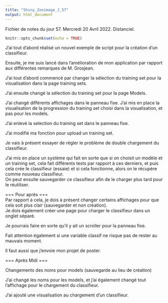 ```yaml
---
title: "Shiny_Zooimage_J_57"
output: html_document
---
```


Fichier de notes du jour 57. Mercredi 20 Avril 2022. Distanciel.

```r
knitr::opts_chunk$set(echo = TRUE)
```

J'ai tout d'abord réalisé un nouvel exemple de script pour la création d'un classifieur. \

Ensuite, je me suis lancé dans l'amélioration de mon application par rapport aux différentes remarques de M. Grosjean. \

J'ai tout d'abord commencé par changer la sélection du training set pour la visualisation dans la page training sets. \

J'ai ensuite changé la sélection du training set pour la page Models. \

J'ai changé différents affichages dans le panneau fixe. J'ai mis en place la visualisation de la progression du training set choisi dans la visualisation, et pas pour les models. \

J'ai enlevé la selection du training set dans le panneau fixe. \

J'ai modifié ma fonction pour upload un training set. \

Je vais à présent essayer de régler le problème de double chargement du classifieur. \

J'ai mis en place un système qui fait en sorte que si on choisit un modèle et un training set, cela fait différents tests par rapport à ces derniers, et puis cela crée le classifieur (essaie) et si cela fonctionne, alors on le récupère comme nouveau classifieur. \
On peut ensuite sauvegarder ce classifieur afin de le charger plus tard pour le réutiliser. \

=== Pour après === \
Par rapport à cela, je dois à présent changer certains affichages pour que cela soit plus clair (sauvegarder et non création). \
Je dois également créer une page pour charger le classifieur dans un onglet séparé. \

Je pourrais faire en sorte qu'il y ait un scroller pour la panneau fixe. \

Fait attention également si une variable classif ne risque pas de rester au mauvais moment. \

Il faut aussi que j'envoie mon projet de poster. \

=== Après Midi === \

Changements des noms pour models (sauvegarde au lieu de création) \

J'ai changé les noms pour les models, et j'ai également changé tout l'affichage pour le chargement du classifieur. \

J'ai ajouté une visualisation au chargement d'un classifieur. \

